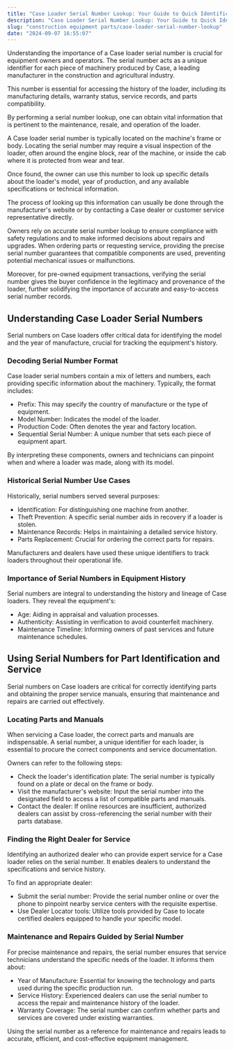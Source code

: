 ```yaml
---
title: "Case Loader Serial Number Lookup: Your Guide to Quick Identification"
description: "Case Loader Serial Number Lookup: Your Guide to Quick Identification"
slug: "construction equipment parts/case-loader-serial-number-lookup"
date: "2024-09-07 16:55:07"
---
```


Understanding the importance of a Case loader serial number is crucial for equipment owners and operators. The serial number acts as a unique identifier for each piece of machinery produced by Case, a leading manufacturer in the construction and agricultural industry.


This number is essential for accessing the history of the loader, including its manufacturing details, warranty status, service records, and parts compatibility. 


By performing a serial number lookup, one can obtain vital information that is pertinent to the maintenance, resale, and operation of the loader.





A Case loader serial number is typically located on the machine's frame or body. Locating the serial number may require a visual inspection of the loader, often around the engine block, rear of the machine, or inside the cab where it is protected from wear and tear.


Once found, the owner can use this number to look up specific details about the loader's model, year of production, and any available specifications or technical information. 


The process of looking up this information can usually be done through the manufacturer's website or by contacting a Case dealer or customer service representative directly.


Owners rely on accurate serial number lookup to ensure compliance with safety regulations and to make informed decisions about repairs and upgrades. When ordering parts or requesting service, providing the precise serial number guarantees that compatible components are used, preventing potential mechanical issues or malfunctions.


Moreover, for pre-owned equipment transactions, verifying the serial number gives the buyer confidence in the legitimacy and provenance of the loader, further solidifying the importance of accurate and easy-to-access serial number records.



## Understanding Case Loader Serial Numbers



Serial numbers on Case loaders offer critical data for identifying the model and the year of manufacture, crucial for tracking the equipment's history.


### Decoding Serial Number Format


Case loader serial numbers contain a mix of letters and numbers, each providing specific information about the machinery. Typically, the format includes:


- Prefix: This may specify the country of manufacture or the type of equipment.
- Model Number: Indicates the model of the loader.
- Production Code: Often denotes the year and factory location.
- Sequential Serial Number: A unique number that sets each piece of equipment apart.


By interpreting these components, owners and technicians can pinpoint when and where a loader was made, along with its model.


### Historical Serial Number Use Cases


Historically, serial numbers served several purposes:


- Identification: For distinguishing one machine from another.
- Theft Prevention: A specific serial number aids in recovery if a loader is stolen.
- Maintenance Records: Helps in maintaining a detailed service history.
- Parts Replacement: Crucial for ordering the correct parts for repairs.


Manufacturers and dealers have used these unique identifiers to track loaders throughout their operational life.


### Importance of Serial Numbers in Equipment History


Serial numbers are integral to understanding the history and lineage of Case loaders. They reveal the equipment's:


- Age: Aiding in appraisal and valuation processes.
- Authenticity: Assisting in verification to avoid counterfeit machinery.
- Maintenance Timeline: Informing owners of past services and future maintenance schedules.



## Using Serial Numbers for Part Identification and Service



Serial numbers on Case loaders are critical for correctly identifying parts and obtaining the proper service manuals, ensuring that maintenance and repairs are carried out effectively.


### Locating Parts and Manuals


When servicing a Case loader, the correct parts and manuals are indispensable. A serial number, a unique identifier for each loader, is essential to procure the correct components and service documentation. 


Owners can refer to the following steps:


- Check the loader's identification plate: The serial number is typically found on a plate or decal on the frame or body.
- Visit the manufacturer's website: Input the serial number into the designated field to access a list of compatible parts and manuals.
- Contact the dealer: If online resources are insufficient, authorized dealers can assist by cross-referencing the serial number with their parts database.


### Finding the Right Dealer for Service


Identifying an authorized dealer who can provide expert service for a Case loader relies on the serial number. It enables dealers to understand the specifications and service history. 


To find an appropriate dealer:


- Submit the serial number: Provide the serial number online or over the phone to pinpoint nearby service centers with the requisite expertise.
- Use Dealer Locator tools: Utilize tools provided by Case to locate certified dealers equipped to handle your specific model.


### Maintenance and Repairs Guided by Serial Number


For precise maintenance and repairs, the serial number ensures that service technicians understand the specific needs of the loader. It informs them about:


- Year of Manufacture: Essential for knowing the technology and parts used during the specific production run.
- Service History: Experienced dealers can use the serial number to access the repair and maintenance history of the loader.
- Warranty Coverage: The serial number can confirm whether parts and services are covered under existing warranties.


Using the serial number as a reference for maintenance and repairs leads to accurate, efficient, and cost-effective equipment management.
